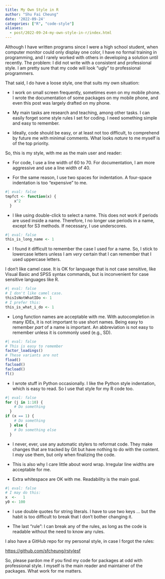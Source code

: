 ```yaml
---
title: My Own Style in R
author: "Shu Fai Cheung"
date: '2022-09-24'
categories: ["R", "code-style"]
aliases:
  - post/2022-09-24-my-own-style-in-r/index.html
---
```




Although I have written programs
since I were a high school student,
when computer monitor could only display
one color, I have no formal training in
programming, and I rarely worked with
others in developing a solution until
recently. The problem: I
did not write with a consistent
and professional style. I am pretty sure
that my code will look "ugly" to
professional programmers.

That said, I do have a loose style, one
that suits my own situation:

- I work on small screen frequently, sometimes
even on my mobile phone. I wrote the
documentation of some packages on my mobile
phone, and even this post was largely drafted
on my phone.

- My main tasks are research and teaching,
among other tasks. I can easily forget
some style rules I set for coding. I need
something simple and easy to remember.

- Ideally, code should be easy, or at least
not too difficult, to comprehend by future
me with minimal
comments. What looks *nature*
to me myself is of the top priority.

So, this is my style, with me as the main user
and reader:

- For code, I use a
line width of 60 to 70. For documentation,
I am more aggressive and use a line width of 40.

- For the same reason, I use two spaces for
indentation. A four-space indentation is too
"expensive" to me.

```r
#| eval: false
tmpfct <- function(x) {
    x^2
  }
```

- I like using double-click to select a
name. This does not work if periods are
used inside a name. Therefore, I no longer
use periods in a name, except for S3 methods.
If necessary, I use underscores.

```r
#| eval: false
this_is_long_name <- 1
```

- I found it difficult to remember the case
I used for a name. So, I stick to lowercase
letters
unless I am *very* certain that I can remember
that I used uppercase letters.

I don't like camel case. It is OK for
language that is not case sensitive, like
Visual Basic and SPSS syntax commands, but is
inconvenient for case sensitive languages like
R.

```r
#| eval: false
# I don't like camel case.
thisIsNotWhatIDo <- 1
# I prefer this:
this_is_what_i_do <- 1
```

- Long function names are acceptable with
me. With autocompletion in many IDEs, it
is not important to use short names.
Being easy to remember *part* of a name is
important. An abbreviation is not easy to
remember unless it is commonly used (e.g.,
SD).

```r
#| eval: false
# This is easy to remember
factor_loadings()
# These variants are not
fload()
facload()
facload()
fl()
```

- I wrote stuff in Python occasionally. I like
the Python style indentation, which is
easy to read. So I use that
style for my R code too.

```r
#| eval: false
for (j in 1:10) {
    # Do something
  }
if (x == 1) {
    # Do something
  } else {
    # Do something else
  }
```

- I never, ever, use any automatic stylers to
reformat code. They make changes that are
tracked by Git but have nothing to do with the
content. I *may* use them, but only when
finalizing the code.

- This is also why I care little about
word wrap. Irregular line widths are
acceptable for me.

- Extra whitespace are OK with me. Readability
is the main goal.

```r
#| eval: false
# I may do this:
x  <-   1
y0 <- 100
```

- I use double quotes for string literals. I
have to use two keys ... but the habit is too
difficult to break that I don't bother changing
it.

- The last "rule": I can break any of the rules,
 as long as the code is readable without the
need to know any rules.

I also have a GitHub repo for my personal
style, in case I forgot the rules:

<https://github.com/sfcheung/rstylesf>

So, please pardon me if you find my code for
packages at odd with professional style. I
myself is the main reader and maintainer of
the packages. What work for me matters.
